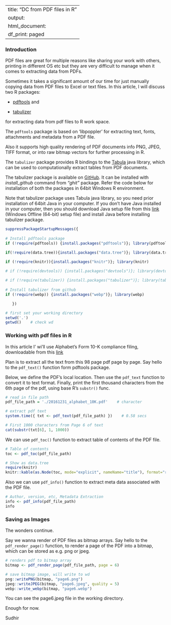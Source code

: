 
---
title: "DC from PDF files in R"
output:
  html_document:
    df_print: paged
---

### Introduction

PDF files are great for multiple reasons like sharing your work with others, printing in different OS etc but they are very difficult to manage when it comes to extracting data from PDFs.   

Sometimes it takes a significant amount of our time for just manually copying data from PDF files to Excel or text files. In this article, I will discuss two R packages: 

*  [pdftools](https://cran.r-project.org/web/packages/pdftools/index.html) and   

*  [tabulizer](https://github.com/ropensci/tabulizer)  

for extracting data from pdf files to R work space.

The `pdftools` package is based on 'libpoppler' for extracting text, fonts, attachments and metadata from a PDF file. 

Also it supports high quality rendering of PDF documents info PNG, JPEG, TIFF format, or into raw bitmap vectors for further processing in R. 

The `tabulizer` package provides R bindings to the [Tabula](http://tabula.technology/) java library, which can be used to computationally extract tables from PDF documents.   

The tabulizer package is available on [GitHub](https://github.com/ropensci/tabulizer). It can be installed with *install_github* command from *"ghit"* package. Refer the code below for installation of both the packages in 64bit Windows R environment.   

Note that tabulizer package uses Tabula java library, so you need prior installation of 64bit Java in your computer. If you  don't have Java installed in your computer, then you should download Java setup file from this [link](https://java.com/en/download/manual.jsp) (Windows Offline (64-bit) setup file) and install Java before installing tabulizer package.  


```r
suppressPackageStartupMessages({
  
# Install pdftools package
if (!require(pdftools)) {install.packages("pdftools")}; library(pdftools)

if(!require(data.tree)){install.packages("data.tree")}; library(data.tree) 

if (!require(knitr)){install.packages("knitr")}; library(knitr)    
  
# if (!require(devtools)) {install.packages("devtools")}; library(devtools)

# if (!require(tabulizer)) {install.packages("tabulizer")}; library(tabulizer)
  
# Install tabulizer from github
if (!require(webp)) {install.packages("webp")}; library(webp)

   })

# first set your working directory
setwd('.')
getwd()    # check wd
```


### Working with pdf files in R

In this article I' wi'll use Alphabet's Form 10-K compliance filing, downloadable from this [link](https://abc.xyz/investor/pdf/20161231_alphabet_10K.pdf)  

Plan is to extract all the text from this 98 page pdf page by page. Say hello to the `pdf_text()` function form pdftools package.   

Below, we define the PDF's local location. Then use the `pdf_text` function to convert it to text format. Finally, print the first thousand characters from the 6th page of the pdf, using base R's `substr()` func.

```r
# read in file path
pdf_file_path = './20161231_alphabet_10K.pdf'    # character

# extract pdf text
system.time({ txt <- pdf_text(pdf_file_path) })    # 0.58 secs

# First 1000 characters from Page 6 of text
cat(substr(txt[6], 1, 1000))
```


We can use `pdf_toc()` function to extract table of contents of the PDF file.

```r
# Table of contents
toc <- pdf_toc(pdf_file_path)

# Show as data.tree
require(knitr)
knitr::kable(as.Node(toc, mode="explicit", nameName="title"), format="rst")
```

Also we can use `pdf_info()` function to extract meta data associated with the PDF file. 

```r
# Author, version, etc, Metadata Extraction
info <- pdf_info(pdf_file_path)
info

```

### Saving as Images

The wonders continue. 

Say we wanna render of PDF files as bitmap arrays. Say hello to the `pdf_render_page()` function, to render a page of the PDF into a bitmap, which can be stored as e.g. png or jpeg.

```r

# renders pdf to bitmap array
bitmap <- pdf_render_page(pdf_file_path, page = 6)

# save bitmap image, will write to wd
png::writePNG(bitmap, "page6.png")
jpeg::writeJPEG(bitmap, "page6.jpeg", quality = 5)
webp::write_webp(bitmap, "page6.webp")
```

You can see the page6.jpeg file in the working directory.

Enough for now. 

Sudhir
